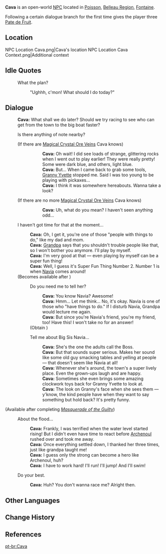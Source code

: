 {{Meta
<!-- Remove this template after adding the missing info -->
|missing_NPC_profile  = yes
}}
{{Character Infobox
|type             = Open-World NPC
|image            = NPC Cava.png
|realname         = <!-- Optional, if different from in-game name -->
|deceased         = <!-- Past (for deceased prior to events of the game) or free response -->
|region           = Fontaine
|location         = Fontaine
|affiliation      = 
|title            = 
|ancestry         = <!-- Clan/family -->
|father           = 
|mother           = 
|spouse           = 
|sibling          = 
|child            = 
|relative         = Sandino
|relativeNote     = grandfather
|voiceEN          = [[imdb:nm12576097|Abby Espiritu]]<ref name="Abby Espiritu">Twitter: [https://twitter.com/missabbyespirit/status/1698821057564774713 EN VA Self Announcement] ([https://web.archive.org/web/20230907123119/https://twitter.com/missabbyespirit/status/1698821057564774713 Archived])</ref>
|voiceCN          = 
|voiceJP          = 
|voiceKR          = 
|dialoguereward   = {{Card|Pate de Fruit|3}}
}}
'''Cava''' is an open-world [[NPC]] located in [[Poisson]], [[Belleau Region]], [[Fontaine]].

Following a certain dialogue branch for the first time gives the player three [[Pate de Fruit]].

==Location==
<gallery>
NPC Location Cava.png|Cava's location
NPC Location Cava Context.png|Additional context
</gallery>
<!--
==Profile==
''(To be added.)''

===Appearance===
''(To be added.)''

==Quests and Events==
{{Quests and Events}}
-->
==Idle Quotes==
{{Dialogue Start}}
: {{DIcon|Idle}} What the plan?
:: {{A|VO Cava 01.ogg}} "Ughhh, c'mon! What should I do today?"
{{Dialogue End}}

==Dialogue==
{{Dialogue Start}}
:'''Cava:''' What shall we do later? Should we try racing to see who can get from the town to the big boat faster?
:{{DIcon|!}} Is there anything of note nearby?
:;(If there are [[Magical Crystal Chunk|Magical Crystal Ore Veins]] Cava knows)
:::'''Cava:''' Oh wait! I did see loads of strange, glittering rocks when I went out to play earlier! They were really pretty! Some were dark blue, and others, light blue.
:::'''Cava:''' But... When I came back to grab some tools, [[Yvette|Granny Yvette]] stopped me. Said I was too young to be playing with pickaxes...
:::'''Cava:''' I think it was somewhere hereabouts. Wanna take a look?
::;([[Rich Ore Reserve]] marked on the map)
:;(If there are no more [[Magical Crystal Chunk|Magical Crystal Ore Veins]] Cava knows)
:::'''Cava:''' Uh, what do you mean? I haven't seen anything odd...
:{{DIcon}} I haven't got time for that at the moment...
::'''Cava:''' Oh, I get it, you're one of those "people with things to do," like my dad and mom.
::'''Cava:''' [[Sandino|Grandpa]] says that you shouldn't trouble people like that, so I won't bother you anymore. I'll play by myself.
::'''Cava:''' I'm very good at that &mdash; even playing by myself can be a super fun thing!
::'''Cava:''' Well, I guess it's Super Fun Thing Number 2. Number 1 is when [[Navia]] comes around!
:;(Becomes available after {{cx}}{{Verify}})
::{{DIcon|Reward}} Do you need me to tell her?
:::'''Cava:''' You know Navia? Awesome!
:::'''Cava:''' Hmm... Let me think... No, it's okay. Navia is one of those who "have things to do." If I disturb Navia, Grandpa would lecture me again.
:::'''Cava:''' But since you're Navia's friend, you're my friend, too! Have this! I won't take no for an answer!
::;(Obtain {{Item|Pate de Fruit|x=3}})
::{{DIcon}} Tell me about Big Sis Navia...
:::'''Cava:''' She's the one the adults call the Boss.
:::'''Cava:''' But that sounds super serious. Makes her sound like some old guy smacking tables and yelling at people &mdash; that doesn't seem like Navia at all!
:::'''Cava:''' Whenever she's around, the town's a super lively place. Even the grown-ups laugh and are happy.
:::'''Cava:''' Sometimes she even brings some amazing clockwork toys back for Granny Yvette to look at.
:::'''Cava:''' The look on Granny's face when she sees them &mdash; y'know, the kind people have when they want to say something but hold back? It's pretty funny.
;(Available after completing ''[[Masquerade of the Guilty]]'')
:{{DIcon}} About the flood...
::'''Cava:''' Frankly, I was terrified when the water level started rising! But I didn't even have time to react before [[Archenoul]] rushed over and took me away.
::'''Cava:''' Once everything settled down, I thanked her three times, just like grandpa taught me!
::'''Cava:''' I guess only the strong can become a hero like Archenoul, huh?
::'''Cava:''' I have to work hard! I'll run! I'll jump! And I'll swim!
:{{DIcon}} Do your best.
::'''Cava:''' Huh? You don't wanna race me? Alright then.
{{Dialogue End}}
<!--
==Event Dialogue==
===Event Name===
{{Dialogue Start}}
:'''{{subst:PAGENAME}}:'''
{{Dialogue End}}
-->
==Other Languages==
{{Other Languages
|default_hidden = 1
|en      = Cava
|zhs     = 卡瓦
|zhs_rm  = Kǎwǎ
|zht     = 卡瓦
|zht_rm  = Kǎwǎ
|ja      = カヴァ
|ja_rm   = Kava
|ko      = 카바
|es      = Cava
|fr      = Cava
|ru      = Кава
|th      = Cava
|vi      = Cava
|de      = Cava
|id      = Cava
|pt      = Cava
|tr      = Cava
|it      = Cava
}}

==Change History==
{{Change History|4.0}}

==References==
{{Reflist}}

[[pt-br:Cava]]